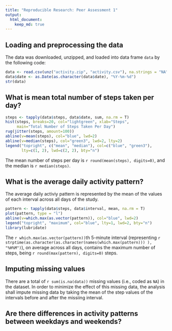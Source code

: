 ```yaml
---
title: "Reproducible Research: Peer Assessment 1"
output: 
  html_document:
    keep_md: true
---
```



## Loading and preprocessing the data
The data was downloaded, unzipped, and loaded into data frame `data` by the
following code:
```r
data <- read.csv(unz("activity.zip", "activity.csv"), na.strings = "NA")
data$date <- as.Date(as.character(data$date), "%Y-%m-%d")
str(data)
```


## What is mean total number of steps taken per day?
```r
steps <- tapply(data$steps, data$date, sum, na.rm = T)
hist(steps, breaks=20, col="lightgreen", xlab="Steps", 
     main="Total Number of Steps Taken Per Day")
rug(jitter(steps, amount=100))
abline(v=mean(steps), col="blue", lwd=2)
abline(v=median(steps), col="green3", lwd=2, lty=2)
legend("topright", c("mean", "median"), col=c("blue", "green3"), 
       lty=c(1, 2), lwd=c(2, 2), bty="n")
```

The mean number of steps per day is `r round(mean(steps), digits=0)`, and the 
median is `r median(steps)`.


## What is the average daily activity pattern?
The average daily activiy pattern is represented by the mean of the values of 
each interval across all days of the study.
```r
pattern <- tapply(data$steps, data$interval, mean, na.rm = T)
plot(pattern, type = "l")
abline(v=which.max(as.vector(pattern)), col="blue", lwd=2)
legend("topright", "maximum", col="blue", lty=1, lwd=2, bty="n")
library(lubridate)
```

The `r which.max(as.vector(pattern))`th 5-minute interval (representing `r strptime(as.character(as.character(names(which.max(pattern)))
), "%H%M")`), on average across all
days, contains the maximum number of steps, being 
`r round(max(pattern), digits=0)` steps.

## Imputing missing values
There are a total of `r sum(is.na(data))` missing values (i.e., coded as `NA`) 
in the dataset. In order to minimize the effect of this missing data, the 
analysis shall impute missing data by taking the mean of the step values of the
intervals before and after the missiing interval.


## Are there differences in activity patterns between weekdays and weekends?
